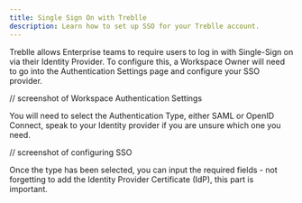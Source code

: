 ```yaml
---
title: Single Sign On with Treblle
description: Learn how to set up SSO for your Treblle account.
---
```


Treblle allows Enterprise teams to require users to log in with Single-Sign on via their Identity Provider.
To configure this, a Workspace Owner will need to go into the Authentication Settings page and configure your SSO provider.

// screenshot of Workspace Authentication Settings

You will need to select the Authentication Type, either SAML or OpenID Connect, speak to your Identity provider if you are unsure which one you need.

// screenshot of configuring SSO

Once the type has been selected, you can input the required fields - not forgetting to add the Identity Provider Certificate (IdP), this part is important.

